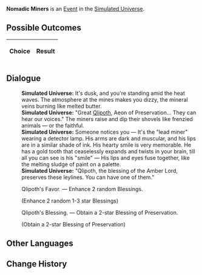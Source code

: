 {{Simulated Universe Event Infobox
|title         = Nomadic Miners
|image         = Random Event Normal.png
|type          =
|domains_su    = Occurrence
|domains_ext   = Occurrence
|domains_swarm = 
|domains_gng   = 
|requirements  =
|prev          = 
|next          = 
|indexRewards  =
|characters    = Qlipoth
}}
'''Nomadic Miners''' is an [[Simulated Universe/Events|Event]] in the [[Simulated Universe]].

==Possible Outcomes==
{| class="article-table"
!Choice
!Result

|}

<!--
==Gameplay Notes==

-->
==Dialogue==
{{Dialogue Start}}
:'''Simulated Universe:''' It's dusk, and you're standing amid the heat waves. The atmosphere at the mines makes you dizzy, the mineral veins burning like melted butter.
:'''Simulated Universe:''' "Great [[Qlipoth]], Aeon of Preservation... They can hear our voices." The miners raise and dip their shovels like frenzied animals &mdash; or the faithful.
:'''Simulated Universe:''' Someone notices you &mdash; It's the "lead miner" wearing a detector lamp. His arms are dark and muscular, and his lips are in a similar shade of ink. His hearty smile is very memorable. He has a gold tooth that ceaselessly expands and twists in your brain, till all you can see is his "smile" &mdash; His lips and eyes fuse together, like the melting sludge of paint on a palette.
:'''Simulated Universe:''' "Qlipoth, the blessing of the Amber Lord, preserves these leylines. You can have one of them."
:{{DIcon|Star}} Qlipoth's Favor. &mdash; Enhance 2 random Blessings.
:;(Enhance 2 random 1-3 star Blessings)
:{{DIcon|Star}} Qlipoth's Blessing. &mdash; Obtain a 2-star Blessing of Preservation.
:;(Obtain a 2-star Blessing of Preservation)
{{Dialogue End}}

==Other Languages==
{{Other Languages
|zhs   = 游牧矿工
|zht   = 遊牧礦工
|ja    = 遊牧の鉱夫
|ko    = 유목 광부
|es    = Mineros nómadas
|fr    = Mineurs nomades
|ru    = Шахтёры-кочевники
|th    = คนงานเหมืองเร่ร่อน
|vi    = Thợ Mỏ Du Mục
|de    = Nomadische Bergleute
|id    = Penambang Nomaden
|pt    = Mineradores Nômades
}}

==Change History==
{{Change History|1.0}}
